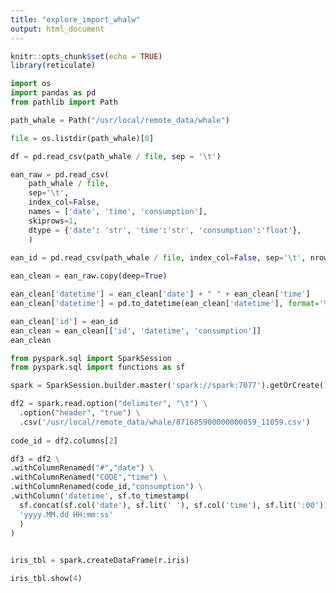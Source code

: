 ```yaml
---
title: "explore_import_whalw"
output: html_document
---
```


```r
knitr::opts_chunk$set(echo = TRUE)
library(reticulate)
```

```python
import os
import pandas as pd
from pathlib import Path
```

```python
path_whale = Path("/usr/local/remote_data/whale")
```

```python
file = os.listdir(path_whale)[0]

df = pd.read_csv(path_whale / file, sep = '\t')

```

```python
ean_raw = pd.read_csv(
    path_whale / file,
    sep='\t',
    index_col=False,
    names = ['date', 'time', 'consumption'],
    skiprows=1,
    dtype = {'date': 'str', 'time':'str', 'consumption':'float'},
    )
    
ean_id = pd.read_csv(path_whale / file, index_col=False, sep='\t', nrows=0).columns.tolist()[2]

ean_clean = ean_raw.copy(deep=True)

ean_clean['datetime'] = ean_clean['date'] + " " + ean_clean['time']
ean_clean['datetime'] = pd.to_datetime(ean_clean['datetime'], format='%Y.%m.%d %H:%M', utc = True)

ean_clean['id'] = ean_id
ean_clean = ean_clean[['id', 'datetime', 'consumption']]
ean_clean
```

```python
from pyspark.sql import SparkSession
from pyspark.sql import functions as sf
```

```python
spark = SparkSession.builder.master('spark://spark:7077').getOrCreate()
```
```python
df2 = spark.read.option("delimiter", "\t") \
  .option("header", "true") \
  .csv('/usr/local/remote_data/whale/871685900000000059_11059.csv')
  
code_id = df2.columns[2]

df3 = df2 \
.withColumnRenamed("#","date") \
.withColumnRenamed("CODE","time") \
.withColumnRenamed(code_id,"consumption") \
.withColumn('datetime', sf.to_timestamp(
  sf.concat(sf.col('date'), sf.lit(' '), sf.col('time'), sf.lit(':00')),
  'yyyy.MM.dd HH:mm:ss'
  )
)
  
```



```python
iris_tbl = spark.createDataFrame(r.iris)
```

```python
iris_tbl.show(4)
```

